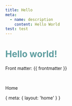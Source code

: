 ```yaml
---
title: Hello
meta:
  - name: description
    content: Hello World
test: test
---
```


# Hello world!

Front matter: {{ frontmatter }}

<style>
h1 {
  color: cadetblue;
}
</style>

<script setup>import Counter2 from '../Counter2.vue'</script>

<Counter />
<br>
<Counter2 />

<router-link to="/">Home</router-link>

<route>
{
  meta: {
    layout: 'home'
  }
}
</route>
